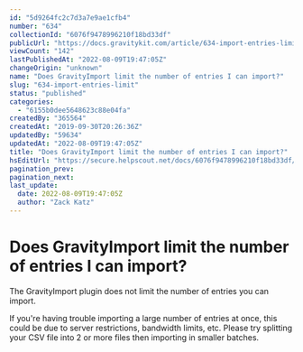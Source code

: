 ```yaml
---
id: "5d9264fc2c7d3a7e9ae1cfb4"
number: "634"
collectionId: "6076f9478996210f18bd33df"
publicUrl: "https://docs.gravitykit.com/article/634-import-entries-limit"
viewCount: "142"
lastPublishedAt: "2022-08-09T19:47:05Z"
changeOrigin: "unknown"
name: "Does GravityImport limit the number of entries I can import?"
slug: "634-import-entries-limit"
status: "published"
categories: 
  - "6155b0dee5648623c88e04fa"
createdBy: "365564"
createdAt: "2019-09-30T20:26:36Z"
updatedBy: "59634"
updatedAt: "2022-08-09T19:47:05Z"
title: "Does GravityImport limit the number of entries I can import?"
hsEditUrl: "https://secure.helpscout.net/docs/6076f9478996210f18bd33df/article/5d9264fc2c7d3a7e9ae1cfb4"
pagination_prev: 
pagination_next: 
last_update:
  date: 2022-08-09T19:47:05Z
  author: "Zack Katz"
---
```


# Does GravityImport limit the number of entries I can import?

The GravityImport plugin does not limit the number of entries you can import.

If you're having trouble importing a large number of entries at once, this could be due to server restrictions, bandwidth limits, etc. Please try splitting your CSV file into 2 or more files then importing in smaller batches.